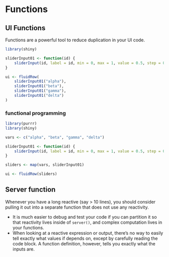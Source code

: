 # Functions

## UI Functions

Functions are a powerful tool to reduce duplication in your UI code.

```r
library(shiny)

sliderInput01 <- function(id) {
    sliderInput(id, label = id, min = 0, max = 1, value = 0.5, step = 0.1)
}

ui <- fluidRow(
    sliderInput01("alpha"),
    sliderInput01("beta"),
    sliderInput01("gamma"),
    sliderInput01("delta")
)
```

### functional programming

```r
library(purrr)
library(shiny)

vars <- c("alpha", "beta", "gamma", "delta")

sliderInput01 <- function(id) {
    sliderInput(id, label = id, min = 0, max = 1, value = 0.5, step = 0.1)
}

sliders <- map(vars, sliderInput01)

ui <- fluidRow(sliders)
```

## Server function

Whenever you have a long reactive (say > 10 lines), you should consider pulling it out into a separate function that does not use any reactivity.

+ It is much easier to debug and test your code if you can partition it so that reactivity lives inside of `server()`, and complex computation lives in your functions.
+ When looking at a reactive expression or output, there's no way to easily tell exactly what values if depends on, except by carefully reading the code block. A function definition, however, tells you exactly what the inputs are.

